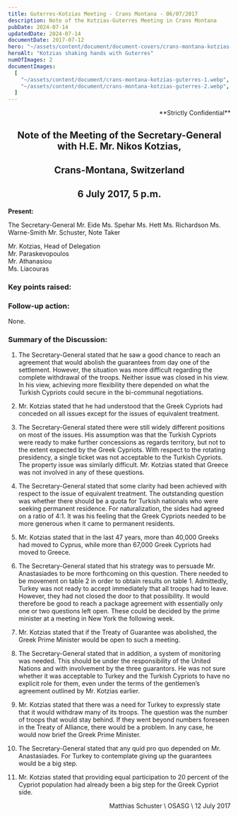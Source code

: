 ```yaml
---
title: Guterres-Kotzias Meeting - Crans Montana - 06/07/2017
description: Note of the Kotzias-Guterres Meeting in Crans Montana
pubDate: 2024-07-14
updatedDate: 2024-07-14
documentDate: 2017-07-12
hero: "~/assets/content/document/document-covers/crans-montana-kotzias-guterres.jpg"
heroAlt: "Kotzias shaking hands with Guterres"
numOfImages: 2
documentImages:
  [
    "~/assets/content/document/crans-montana-kotzias-guterres-1.webp",
    "~/assets/content/document/crans-montana-kotzias-guterres-2.webp",
  ]
---
```

<div align="right">
**Strictly Confidential**
</div>

<div align="center">

## Note of the Meeting of the Secretary-General with H.E. Mr. Nikos Kotzias,

## Crans-Montana, Switzerland

## 6 July 2017, 5 p.m.

</div>

**Present:**
<div style={{ display: 'flex' }}>

<div style={{ flex: 1, padding: '10px' }}>
The Secretary-General  
Mr. Eide  
Ms. Spehar  
Ms. Hett  
Ms. Richardson    
Ms. Warne-Smith  
Mr. Schuster, Note Taker  

</div>
  <div style={{ flex: 1, padding: '10px' }}>

Mr. Kotzias, Head of Delegation  
Mr. Paraskevopoulos  
Mr. Athanasiou  
Ms. Liacouras  

</div>
</div>


### Key points raised:

### Follow-up action:

None.

### Summary of the Discussion:

1. The Secretary-General stated that he saw a good chance to reach an agreement that would abolish the guarantees from day one of the settlement. However, the situation was more difficult regarding the complete withdrawal of the troops. Neither issue was closed in his view. In his view, achieving more flexibility there depended on what the Turkish Cypriots could secure in the bi-communal negotiations.

2. Mr. Kotzias stated that he had understood that the Greek Cypriots had conceded on all issues except for the issues of equivalent treatment.

3. The Secretary-General stated there were still widely different positions on most of the issues. His assumption was that the Turkish Cypriots were ready to make further concessions as regards territory, but not to the extent expected by the Greek Cypriots. With respect to the rotating presidency, a single ticket was not acceptable to the Turkish Cypriots. The property issue was similarly difficult. Mr. Kotzias stated that Greece was not involved in any of these questions.

4. The Secretary-General stated that some clarity had been achieved with respect to the issue of equivalent treatment. The outstanding question was whether there should be a quota for Turkish nationals who were seeking permanent residence. For naturalization, the sides had agreed on a ratio of 4:1. It was his feeling that the Greek Cypriots needed to be more generous when it came to permanent residents.

5. Mr. Kotzias stated that in the last 47 years, more than 40,000 Greeks had moved to Cyprus, while more than 67,000 Greek Cypriots had moved to Greece.

6. The Secretary-General stated that his strategy was to persuade Mr. Anastasiades to be more forthcoming on this question. There needed to be movement on table 2 in order to obtain results on table 1. Admittedly, Turkey was not ready to accept immediately that all troops had to leave. However, they had not closed the door to that possibility. It would therefore be good to reach a package agreement with essentially only one or two questions left open. These could be decided by the prime minister at a meeting in New York the following week.

7. Mr. Kotzias stated that if the Treaty of Guarantee was abolished, the Greek Prime Minister would be open to such a meeting.

8. The Secretary-General stated that in addition, a system of monitoring was needed. This should be under the responsibility of the United Nations and with involvement by the three guarantors. He was not sure whether it was acceptable to Turkey and the Turkish Cypriots to have no explicit role for them, even under the terms of the gentlemen’s agreement outlined by Mr. Kotzias earlier.

9. Mr. Kotzias stated that there was a need for Turkey to expressly state that it would withdraw many of its troops. The question was the number of troops that would stay behind. If they went beyond numbers foreseen in the Treaty of Alliance, there would be a problem. In any case, he would now brief the Greek Prime Minister.

10. The Secretary-General stated that any quid pro quo depended on Mr. Anastasiades. For Turkey to contemplate giving up the guarantees would be a big step.

11. Mr. Kotzias stated that providing equal participation to 20 percent of the Cypriot population had already been a big step for the Greek Cypriot side.

<div align="right">
Matthias Schuster  \
OSASG  \
12 July 2017  
</div>
